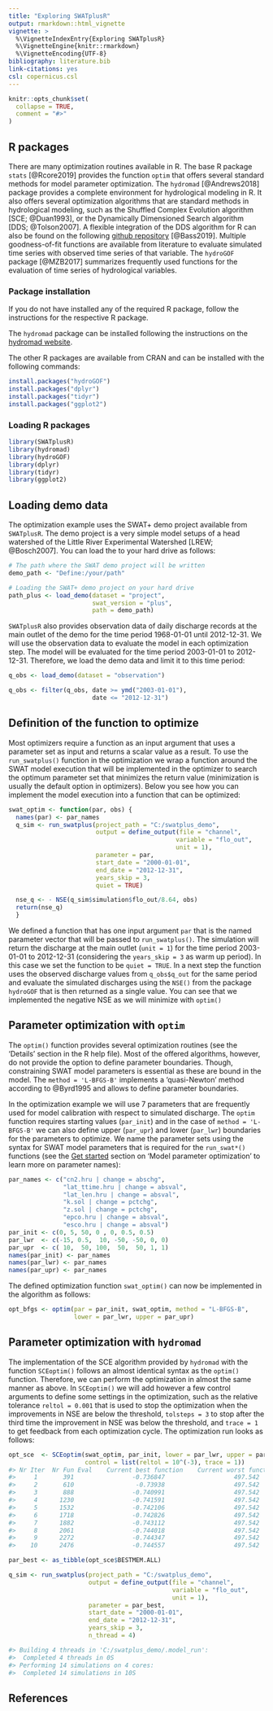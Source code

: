 ```yaml
---
title: "Exploring SWATplusR"
output: rmarkdown::html_vignette
vignette: >
  %\VignetteIndexEntry{Exploring SWATplusR}
  %\VignetteEngine{knitr::rmarkdown}
  %\VignetteEncoding{UTF-8}
bibliography: literature.bib
link-citations: yes
csl: copernicus.csl
---
```


```r
knitr::opts_chunk$set(
  collapse = TRUE,
  comment = "#>"
)
```

## R packages

There are many optimization routines available in R. The base R package `stats` [@Rcore2019] provides the function `optim` that offers several standard methods for model parameter optimization. The `hydromad` [@Andrews2018] package provides a complete environment for hydrological modeling in R. It also offers several optimization algorithms that are standard methods in hydrological modeling, such as the Shuffled Complex Evolution algorithm [SCE; @Duan1993], or the Dynamically Dimensioned Search algorithm [DDS; @Tolson2007].  A flexible integration of the DDS algorithm for R can also be found on the following [github repository](https://github.com/bdb67/Dynamically-Dimensioned-Search) [@Bass2019].
Multiple goodness-of-fit functions are available from literature to evaluate simulated time series with observed time series of that variable. The `hydroGOF` package [@MZB2017] summarizes frequently used functions for the evaluation of time series of hydrological variables.

### Package installation

If you do not have installed any of the required R package, follow the instructions for the respective R package.

The `hydromad` package can be installed following the instructions on the [hydromad website](http://hydromad.catchment.org/#installation).

The other R packages are available from CRAN and can be installed with the following commands:
```r
install.packages("hydroGOF")
install.packages("dplyr")
install.packages("tidyr")
install.packages("ggplot2")
```

### Loading R packages
```r
library(SWATplusR)
library(hydromad)
library(hydroGOF)
library(dplyr)
library(tidyr)
library(ggplot2)
```

## Loading demo data

The optimization example uses the SWAT+ demo project available from `SWATplusR`. The demo project is a very simple model setups of a head watershed of the Little River Experimental Watershed [LREW; @Bosch2007]. You can load the to your hard drive as follows:

```r
# The path where the SWAT demo project will be written
demo_path <- "Define:/your/path"

# Loading the SWAT+ demo project on your hard drive
path_plus <- load_demo(dataset = "project",
                       swat_version = "plus",
                       path = demo_path)
```

`SWATplusR` also provides observation data of daily discharge records at the main outlet of the demo for the time period 1968-01-01 until 2012-12-31. We will use the observation data to evaluate the model in each optimization step. The model will be evaluated for the time period 2003-01-01 to 2012-12-31. Therefore, we load the demo data and limit it to this time period:

```r
q_obs <- load_demo(dataset = "observation")

q_obs <- filter(q_obs, date >= ymd("2003-01-01"),
                       date <= "2012-12-31")
```
## Definition of the function to optimize

Most optimizers require a function as an input argument that uses a parameter set as input and returns a scalar value as a result. To use the `run_swatplus()` function in the optimization we wrap a function around the SWAT model execution that will be implemented in the optimizer to search the optimum parameter set that minimizes the return value (minimization is usually the default option in optimizers). Below you see how you can implement the model execution into a function that can be optimized:

```r
swat_optim <- function(par, obs) {
  names(par) <- par_names
  q_sim <- run_swatplus(project_path = "C:/swatplus_demo",
                        output = define_output(file = "channel",
                                              variable = "flo_out",
                                              unit = 1),
                        parameter = par,
                        start_date = "2000-01-01",
                        end_date = "2012-12-31",
                        years_skip = 3,
                        quiet = TRUE)

  nse_q <- - NSE(q_sim$simulation$flo_out/8.64, obs)
  return(nse_q)
  }
```

We defined a function that has one input argument `par` that is the named parameter vector that will be passed to `run_swatplus()`. The simulation will return the discharge at the main outlet (`unit = 1`) for the time period 2003-01-01 to 2012-12-31 (considering the `years_skip = 3` as warm up period). In this case we set the function to be `quiet = TRUE`. In a next step the function uses the observed discharge values from `q_obs$q_out` for the same period and evaluate the simulated discharges using the `NSE()` from the package `hydroGOF` that is then returned as a single value. You can see that we implemented the negative NSE as we will minimize with `optim()`

## Parameter optimization with `optim`

The `optim()` function provides several optimization routines (see the 'Details' section in the R help file). Most of the offered algorithms, however, do not provide the option to define parameter boundaries. Though, constraining SWAT model parameters is essential as these are bound in the model. The `method = 'L-BFGS-B'` implements a 'quasi-Newton' method according to @Byrd1995 and allows to define parameter boundaries.

In the optimization example we will use 7 parameters that are frequently used for model calibration with respect to simulated discharge. The `optim` function requires starting values (`par_init`) and in the case of `method = 'L-BFGS-B'` we can also define upper (`par_upr`) and lower (`par_lwr`) boundaries for the parameters to optimize. We name the parameter sets using the syntax for SWAT model parameters that is required for the `run_swat*()` functions (see the [Get started](https://chrisschuerz.github.io/SWATplusR/articles/SWATplusR.html#model-parameter-alteration) section on 'Model parameter optimization' to learn more on parameter names):

```r
par_names <- c("cn2.hru | change = abschg",
               "lat_ttime.hru | change = absval",
               "lat_len.hru | change = absval",
               "k.sol | change = pctchg",
               "z.sol | change = pctchg",
               "epco.hru | change = absval",
               "esco.hru | change = absval")
par_init <- c(0, 5, 50, 0 , 0, 0.5, 0.5)
par_lwr  <- c(-15, 0.5,  10, -50, -50, 0, 0)
par_upr  <- c( 10,  50, 100,  50,  50, 1, 1)
names(par_init) <- par_names
names(par_lwr) <- par_names
names(par_upr) <- par_names
```
The defined optimization function `swat_optim()` can now be implemented in the algorithm as follows:

```r
opt_bfgs <- optim(par = par_init, swat_optim, method = "L-BFGS-B",
                  lower = par_lwr, upper = par_upr)
```

## Parameter optimization with `hydromad`

The implementation of the SCE algorithm provided by `hydromad` with the function `SCEoptim()` follows an almost identical syntax as the `optim()` function. Therefore, we can perform the optimization in almost the same manner as above. In `SCEoptim()` we will add however a few control arguments to define some settings in the optimization, such as the relative tolerance `reltol = 0.001` that is used to stop the optimization when the improvements in NSE are below the threshold, `tolsteps = 3` to stop after the third time the improvement in NSE was below the threshold, and `trace = 1` to get feedback from each optimization cycle. The optimization run looks as follows:

```r
opt_sce  <- SCEoptim(swat_optim, par_init, lower = par_lwr, upper = par_upr,
                     control = list(reltol = 10^(-3), trace = 1))
#> Nr Iter  Nr Fun Eval    Current best function    Current worst function
#>     1       391                -0.736847                   497.542
#>     2       610                 -0.73938                   497.542
#>     3       888                -0.740991                   497.542
#>     4      1230                -0.741591                   497.542
#>     5      1532                -0.742106                   497.542
#>     6      1718                -0.742826                   497.542
#>     7      1882                -0.743112                   497.542
#>     8      2061                -0.744018                   497.542
#>     9      2272                -0.744347                   497.542
#>    10      2476                -0.744557                   497.542
```

```r
par_best <- as_tibble(opt_sce$BESTMEM.ALL)

q_sim <- run_swatplus(project_path = "C:/swatplus_demo",
                      output = define_output(file = "channel",
                                             variable = "flo_out",
                                             unit = 1),
                      parameter = par_best,
                      start_date = "2000-01-01",
                      end_date = "2012-12-31",
                      years_skip = 3,
                      n_thread = 4)

#> Building 4 threads in 'C:/swatplus_demo/.model_run':
#>  Completed 4 threads in 0S                                                  
#> Performing 14 simulations on 4 cores:
#>  Completed 14 simulations in 10S
```

## References
